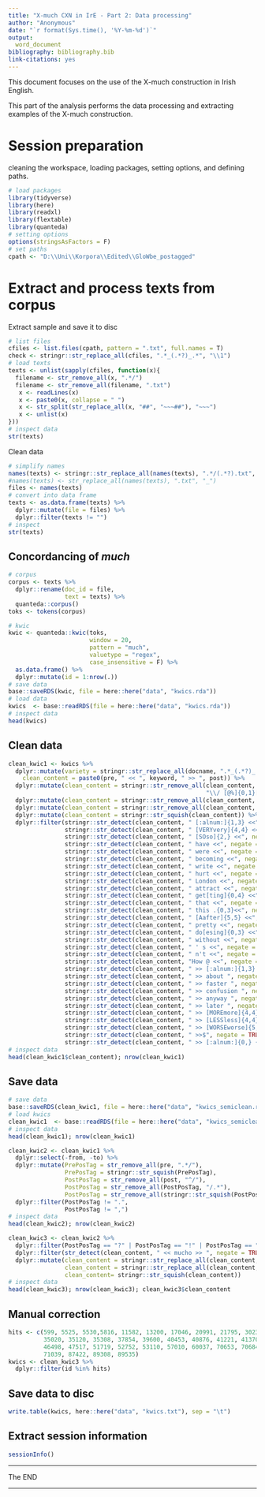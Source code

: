 ```yaml
---
title: "X-much CXN in IrE - Part 2: Data processing"
author: "Anonymous"
date: "`r format(Sys.time(), '%Y-%m-%d')`"
output:
  word_document
bibliography: bibliography.bib
link-citations: yes
---
```


This document focuses on the use of the X-much construction in Irish English. 

This part of the analysis performs the data processing and extracting examples of the X-much construction.

# Session preparation

cleaning the workspace, loading packages, setting options, and defining paths.

```r
# load packages
library(tidyverse)
library(here)
library(readxl)
library(flextable)
library(quanteda)
# setting options
options(stringsAsFactors = F)
# set paths
cpath <- "D:\\Uni\\Korpora\\Edited\\GloWbe_postagged"
```

# Extract and process texts from corpus

Extract sample and save it to disc

```r
# list files
cfiles <- list.files(cpath, pattern = ".txt", full.names = T)
check <- stringr::str_replace_all(cfiles, ".*_(.*?)_.*", "\\1")
# load texts
texts <- unlist(sapply(cfiles, function(x){
  filename <- str_remove_all(x, ".*/")
  filename <- str_remove_all(filename, ".txt")
   x <- readLines(x)
   x <- paste0(x, collapse = " ")
   x <- str_split(str_replace_all(x, "##", "~~~##"), "~~~")
   x <- unlist(x)
}))
# inspect data
str(texts)
```

Clean data

```r
# simplify names
names(texts) <- stringr::str_replace_all(names(texts), ".*/(.*?).txt", "\\1")
#names(texts) <- str_replace_all(names(texts), ".txt", "_")
files <- names(texts)
# convert into data frame
texts <- as.data.frame(texts) %>%
  dplyr::mutate(file = files) %>%
  dplyr::filter(texts != "")
# inspect
str(texts)
```

## Concordancing of *much*

```r
# corpus
corpus <- texts %>%
  dplyr::rename(doc_id = file,
                text = texts) %>%
  quanteda::corpus()
toks <- tokens(corpus)
```

```r
# kwic
kwic <- quanteda::kwic(toks,
                       window = 20,
                       pattern = "much",
                       valuetype = "regex",
                       case_insensitive = F) %>%
  as.data.frame() %>%
  dplyr::mutate(id = 1:nrow(.))
# save data
base::saveRDS(kwic, file = here::here("data", "kwics.rda"))
# load data
kwics  <- base::readRDS(file = here::here("data", "kwics.rda"))
# inspect data
head(kwics)
```


## Clean data{-}


```r
clean_kwic1 <- kwics %>%
  dplyr::mutate(variety = stringr::str_replace_all(docname, ".*_(.*?)_.*", "\\1"),
    clean_content = paste0(pre, " << ", keyword, " >> ", post)) %>%
  dplyr::mutate(clean_content = stringr::str_remove_all(clean_content, 
                                                        "\\/ [@%]{0,1}[:alnum:]{1,4}[@%]{0,1}_{0,1}[@%]{0,1}[:alnum:]{0,4}[@%]{0,1}_{0,1}[@%]{0,1}[:alnum:]{0,4}[@%]{0,1}")) %>%
  dplyr::mutate(clean_content = stringr::str_remove_all(clean_content, "@")) %>%
  dplyr::mutate(clean_content = stringr::str_remove_all(clean_content, "%")) %>%
  dplyr::mutate(clean_content = stringr::str_squish(clean_content)) %>%
  dplyr::filter(stringr::str_detect(clean_content, " [:alnum:]{1,3} <<", negate = TRUE),
                stringr::str_detect(clean_content, " [VERYvery]{4,4} <<", negate = TRUE),
                stringr::str_detect(clean_content, " [SOso]{2,} <<", negate = TRUE),
                stringr::str_detect(clean_content, " have <<", negate = TRUE),
                stringr::str_detect(clean_content, " were <<", negate = TRUE),
                stringr::str_detect(clean_content, " becoming <<", negate = TRUE),
                stringr::str_detect(clean_content, " write <<", negate = TRUE),
                stringr::str_detect(clean_content, " hurt <<", negate = TRUE),
                stringr::str_detect(clean_content, " London <<", negate = TRUE),
                stringr::str_detect(clean_content, " attract <<", negate = TRUE),
                stringr::str_detect(clean_content, " get[ting]{0,4} <<", negate = TRUE),
                stringr::str_detect(clean_content, " that <<", negate = TRUE),
                stringr::str_detect(clean_content, " this .{0,3}<<", negate = TRUE),
                stringr::str_detect(clean_content, " [Aafter]{5,5} <<", negate = TRUE),
                stringr::str_detect(clean_content, " pretty <<", negate = TRUE),
                stringr::str_detect(clean_content, " do[esing]{0,3} <<", negate = TRUE),
                stringr::str_detect(clean_content, " without <<", negate = TRUE),
                stringr::str_detect(clean_content, " ' s <<", negate = TRUE),
                stringr::str_detect(clean_content, " n't <<", negate = TRUE),
                stringr::str_detect(clean_content, "How @ <<", negate = TRUE),
                stringr::str_detect(clean_content, " >> [:alnum:]{1,3} ", negate = TRUE),
                stringr::str_detect(clean_content, " >> about ", negate = TRUE),
                stringr::str_detect(clean_content, " >> faster ", negate = TRUE),
                stringr::str_detect(clean_content, " >> confusion ", negate = TRUE),
                stringr::str_detect(clean_content, " >> anyway ", negate = TRUE),
                stringr::str_detect(clean_content, " >> later ", negate = TRUE),
                stringr::str_detect(clean_content, " >> [MOREmore]{4,4} ", negate = TRUE),
                stringr::str_detect(clean_content, " >> [LESSless]{4,4} ", negate = TRUE),
                stringr::str_detect(clean_content, " >> [WORSEworse]{5,5} ", negate = TRUE),
                stringr::str_detect(clean_content, " >>$", negate = TRUE),
                stringr::str_detect(clean_content, " >> [:alnum:]{0,} {0,1}\\? / \\? | >> [:alnum:]{0,} {0,1}\\! / \\! | >> [:alnum:]{0,} {0,1}\\. / \\. | >> [:alnum:]{0,} {0,1}\\; / \\; | >> [:alnum:]{0,} {0,1}\\, / \\, "))
# inspect data
head(clean_kwic1$clean_content); nrow(clean_kwic1)
```

## Save data{-}

```r
# save data
base::saveRDS(clean_kwic1, file = here::here("data", "kwics_semiclean.rda"))
# load kwics
clean_kwic1  <- base::readRDS(file = here::here("data", "kwics_semiclean.rda"))
# inspect data
head(clean_kwic1); nrow(clean_kwic1)
```

```r
clean_kwic2 <- clean_kwic1 %>%
  dplyr::select(-from, -to) %>%
  dplyr::mutate(PrePosTag = str_remove_all(pre, ".*/"),
                PrePosTag = stringr::str_squish(PrePosTag),
                PostPosTag = str_remove_all(post, "^/"),
                PostPosTag = str_remove_all(PostPosTag, "/.*"),
                PostPosTag = str_remove_all(stringr::str_squish(PostPosTag), ".* ") ) %>%
  dplyr::filter(PostPosTag != ".",
                PostPosTag != ",")
# inspect data
head(clean_kwic2); nrow(clean_kwic2)
```


```r
clean_kwic3 <- clean_kwic2 %>%
  dplyr::filter(PostPosTag == "?" | PostPosTag == "!" | PostPosTag == "[:alnum:]{1,}" ) %>%
  dplyr::filter(str_detect(clean_content, " << mucho >> ", negate = TRUE)) %>%
  dplyr::mutate(clean_content = stringr::str_replace_all(clean_content, " / [:punct:] ", " "),
                clean_content = stringr::str_replace_all(clean_content, "< {1,}[:alnum:]{1,2} {1,}>", " "),
                clean_content= stringr::str_squish(clean_content)) 
# inspect data
head(clean_kwic3); nrow(clean_kwic3); clean_kwic3$clean_content
```

## Manual correction{-}

```r
hits <- c(599, 5525, 5530,5816, 11582, 13200, 17046, 20991, 21795, 30236, 34972, 
          35020, 35120, 35308, 37854, 39600, 40453, 40876, 41221, 41370, 46497, 
          46498, 47517, 51719, 52752, 53110, 57010, 60037, 70653, 70684, 70843, 
          71039, 87422, 89308, 89535)
kwics <- clean_kwic3 %>%
  dplyr::filter(id %in% hits)
```


## Save data to disc{-}

```r
write.table(kwics, here::here("data", "kwics.txt"), sep = "\t") 
```


## Extract session information{-}

```r
sessionInfo()
```


***

The END

***

